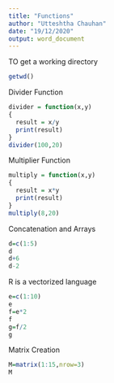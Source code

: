 ---
title: "Functions"
author: "Utteshtha Chauhan"
date: "19/12/2020"
output: word_document
---

TO get a working directory
```{r}
getwd()
```

Divider Function
```{r}
divider = function(x,y)
{
  result = x/y
  print(result)
}
divider(100,20)
```
Multiplier Function
```{r}
multiply = function(x,y)
{
  result = x*y
  print(result)
}
multiply(8,20)
```
Concatenation and Arrays
```{r}
d=c(1:5)
d
d+6
d-2
```
R is a vectorized language
```{r}
e=c(1:10)
e
f=e*2
f
g=f/2
g
```
Matrix Creation
```{r}
M=matrix(1:15,nrow=3)
M
```
